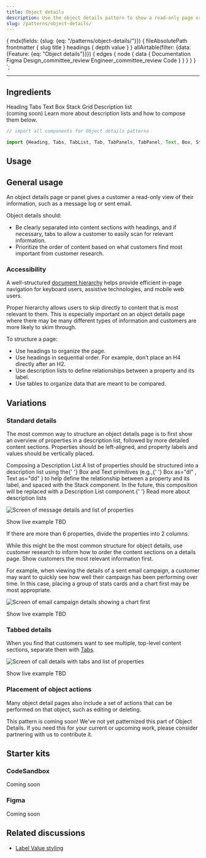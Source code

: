 ```yaml
---
title: Object details
description: Use the object details pattern to show a read-only page or panel of information.
slug: /patterns/object-details/
---
```



  {
    mdx(fields: {slug: {eq: "/patterns/object-details/"}}) {
      fileAbsolutePath
      frontmatter {
        slug
        title
      }
      headings {
        depth
        value
      }
    }
    allAirtable(filter: {data: {Feature: {eq: "Object details"}}}) {
      edges {
        node {
          data {
            Documentation
            Figma
            Design_committee_review
            Engineer_committee_review
            Code
          }
        }
      }
    }
  }
`;

<content>

<PatternHeader
  description={props.pageContext.frontmatter.description}
  name={props.pageContext.frontmatter.title}
  packageStatus={props.data.allAirtable.edges}
/>

</content>

---

<contentwrapper>

<PageAside data={props.data.mdx} />

<content>

## Ingredients

<Grid gutter="space30" marginBottom="space80">
  <Column>
    <Stack orientation="vertical" spacing="space50">
      <Card>
        <Heading as="h3" variant="heading40" marginBottom="space0">
          <Anchor href="/components/heading">Heading</Anchor>
        </Heading>
      </Card>
      <Card>
        <Heading as="h3" variant="heading40" marginBottom="space0">
          <Anchor href="/components/tabs">Tabs</Anchor>
        </Heading>
      </Card>
      <Card>
        <Heading as="h3" variant="heading40" marginBottom="space0">
          <Anchor href="/primitives/text">Text</Anchor>
        </Heading>
      </Card>
    </Stack>
  </Column>
  <Column>
    <Stack orientation="vertical" spacing="space50">
      <Card>
        <Heading as="h3" variant="heading40" marginBottom="space0">
          <Anchor href="/primitives/box">Box</Anchor>
        </Heading>
      </Card>
      <Card>
        <Heading as="h3" variant="heading40" marginBottom="space0">
          <Anchor href="/layout/stack">Stack</Anchor>
        </Heading>
      </Card>
      <Card>
        <Heading as="h3" variant="heading40" marginBottom="space0">
          <Anchor href="/layout/grid">Grid</Anchor>
        </Heading>
      </Card>
    </Stack>
  </Column>
  <Column>
    <Card>
      <Heading as="h3" variant="heading40">
        Description list
        <br />
        (coming soon)
      </Heading>
      <Paragraph marginBottom="space0">
        Learn more <Anchor href="#standard-details">about description lists and how to compose them</Anchor> below.
      </Paragraph>
    </Card>
  </Column>
</Grid>

```jsx
// import all components for Object details patterns

import {Heading, Tabs, TabList, Tab, TabPanels, TabPanel, Text, Box, Stack, Grid, Column} from '@twilio-paste/core';
```

## Usage

## General usage

An object details page or panel gives a customer a read-only view of their information, such as a message log or sent email.

Object details should:

- Be clearly separated into content sections with headings, and if necessary, tabs to allow a customer to easily scan for relevant information.
- Prioritize the order of content based on what customers find most important from customer research.

### Accessibility

A well-structured [document hierarchy](https://www.w3.org/WAI/tutorials/page-structure/) helps provide efficient in-page navigation for keyboard users, assistive technologies, and mobile web users.

Proper hierarchy allows users to skip directly to content that is most relevant to them. This is especially important on an object details page where there may be many different types of information and customers are more likely to skim through.

To structure a page:

- Use headings to organize the page.
- Use headings in sequential order. For example, don’t place an H4 directly after an H2.
- Use description lists to define relationships between a property and its label.
- Use tables to organize data that are meant to be compared.

## Variations

### Standard details

The most common way to structure an object details page is to first show an overview of properties in a description list, followed by more detailed content sections. Properties should be left-aligned, and property labels and values should be vertically placed.

<Callout>
  <CalloutTitle>Composing a Description List</CalloutTitle>
  <CalloutText>
    <Paragraph>
      A list of properties should be structured into a description list using the{' '}
      <Anchor href="/primitives/box">Box</Anchor> and <Anchor href="/primitives/text">Text</Anchor> primitives (e.g.,{' '}
      <Text as="span" fontFamily="fontFamilyCode">
        Box as="dl"
      </Text>
      , <Text as="span" fontFamily="fontFamilyCode">
        Text as="dd"
      </Text>) to help define the relationship between a property and its label, and spaced with the <Anchor href="/layout/stack">
        Stack
      </Anchor> component.
    </Paragraph>
    <Paragraph>
      In the future, this composition will be replaced with a Description List component.{' '}
      <Anchor
        href="https://css-tricks.com/utilizing-the-underused-but-semantically-awesome-definition-list/"
        showExternal
      >
        Read more about description lists
      </Anchor>
    </Paragraph>
  </CalloutText>
</Callout>

![Screen of message details and list of properties](../../../assets/images/patterns/object-details-standard@3x.png)

<Box marginBottom="space80">
  <Disclosure variant="contained">
    <DisclosureHeading as="h4" variant="heading50">
      Show live example
    </DisclosureHeading>
    <DisclosureContent>TBD</DisclosureContent>
  </Disclosure>
</Box>

If there are more than 6 properties, divide the properties into 2 columns.

While this might be the most common structure for object details, use customer research to inform how to order the content sections on a details page. Show customers the most relevant information first.

For example, when viewing the details of a sent email campaign, a customer may want to quickly see how well their campaign has been performing over time. In this case, placing a group of stats cards and a chart first may be most appropriate.

![Screen of email campaign details showing a chart first](../../../assets/images/patterns/object-details-standard-reordered@3x.png)

<Box marginBottom="space80">
  <Disclosure variant="contained">
    <DisclosureHeading as="h4" variant="heading50">
      Show live example
    </DisclosureHeading>
    <DisclosureContent>TBD</DisclosureContent>
  </Disclosure>
</Box>

### Tabbed details

When you find that customers want to see multiple, top-level content sections, separate them with [Tabs](/components/tabs).

![Screen of call details with tabs and list of properties](../../../assets/images/patterns/object-details-tabbed@3x.png)

<Box marginBottom="space80">
  <Disclosure variant="contained">
    <DisclosureHeading as="h4" variant="heading50">
      Show live example
    </DisclosureHeading>
    <DisclosureContent>TBD</DisclosureContent>
  </Disclosure>
</Box>

### Placement of object actions

Many object detail pages also include a set of actions that can be performed on that object, such as editing or deleting.

<Callout variant="info">
  <CalloutTitle>This pattern is coming soon!</CalloutTitle>
  <CalloutText>
    We've not yet patternized this part of Object Details. If you need this for your current or upcoming work, please
    consider partnering with us to <Anchor href="/patterns/contribute">contribute it</Anchor>.
  </CalloutText>
</Callout>

## Starter kits

### CodeSandbox

Coming soon

### Figma

Coming soon

## Related discussions

- [Label Value styling](https://github.com/twilio-labs/paste/discussions/528)

</content>

</contentwrapper>
